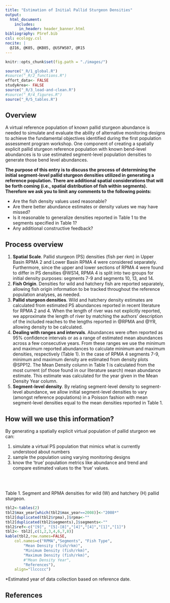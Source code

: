 ```yaml
---
title: "Estimation of Initial Pallid Sturgeon Densities"
output: 
  html_document:
    includes:
      in_header: header_banner.html 
bibliography: PSref.bib
csl: ecology.csl  
nocite: | 
  @J16, @K05, @KB05, @USFWS07, @R15
---
```

<!--
rmarkdown::render("2017-06-25-Initial-Densities.Rmd")
-->


```r
knitr::opts_chunk$set(fig.path = "./images/")
```


```r
source("_R/1_global.R")
#source("_R/2_functions.R")
effort_data<- FALSE
studyArea<- FALSE
source("_R/3_load-and-clean.R")
#source("_R/4_figures.R")
source("_R/5_tables.R")
``` 

## Overview
A virtual reference population of known pallid sturgeon abundance is needed to simulate and evaluate the ability of alternative monitoring designs to achieve the fundamental objectives identified during the first population assessment program workshop.  One component of creating a spatially explicit pallid sturgeon reference population with known bend-level abundances is to use estimated segment-level population densities to generate those bend level abundances.  

**The purpose of this entry is to discuss the process of determining the initial segment-level pallid sturgeon densities utilized in generating a reference population. There are additional spatial considerations that will be forth coming (i.e., spatial distribution of fish within segments).  Therefore we ask you to limit any comments to the following points:**

* Are the fish density values used reasonable?
* Are there better abundance estimates or density values we may have missed?
* Is it reasonable to generalize densities reported in Table 1 to the segments specified in Table 1?
* Any additional constructive feedback?

## Process overview

1. **Spatial Scale**. Pallid sturgeon (PS) densities (fish per rkm) in Upper Basin RPMA 2 and Lower Basin RPMA 4 were considered separately.  Furthermore, since the upper and lower sections of RPMA 4 were found to differ in PS densities @WS14, RPMA 4 is split into two groups for initial density purposes: segments 7-9 and segments 10, 13, and 14.
1. **Fish Origin**. Densities for wild and hatchery fish are reported separately, allowing fish origin information to be tracked throughout the reference population analyses, as needed. 
1. **Pallid sturgeon densities**.  Wild and hatchery density estimates are calculated from estimated PS abundances reported in recent literature for RPMA 2 and 4.  When the length of river was not explicitly reported, we approximate the length of river by matching the authors' description of the included reaches to the lengths reported in @RPMA and @YR, allowing density to be calculated.  
1. **Dealing with ranges and intervals**. Abundances were often reported as 95% confidence intervals or as a range of estimated mean abundances across a few consecutive years.  From these ranges we use the minimum and maximum reported abundances to calculate minimum and maximum densities, respectively (Table 1).  In the case of RPMA 4 segments 7-9, minimum and maximum density are estimated from density plots @SPP12.  The Mean Density column in Table 1 is calculated from the most current (of those found in our literature search) mean abundance estimate.  This estimate was calculated for the year given in the Mean Density Year column.
1. **Segment-level density**. By relating segment-level density to segment-level abundance, we allow initial segment-level densities to vary (amongst reference populations) in a Poisson fashion with mean segment-level densities equal to the mean densities reported in Table 1.  

## How will we use this information?

By generating a spatially explicit virtual population of pallid sturgeon we can:

1. simulate a virtual PS population that mimics what is currently understood about numbers 
1. sample the population using varying monitoring designs
1. know the 'true' population metrics like abundance and trend and compare estimated values to the 'true' values. 


<br>
<br>

Table 1. Segment and RPMA densities for wild (W) and hatchery (H) pallid sturgeon.

```r
tbl2<-tables(2)
tbl2$max_year[which(tbl2$max_year==2008)]<-"2008*"
tbl2[duplicated(tbl2$rpma),]$rpma<-""
tbl2[duplicated(tbl2$segments),]$segments<-""
tbl2$ref<-c("[9]", "[5]-[8]","[4]","[4]","[1]","[1]")
tbl2<- tbl2[,c(1,2,3,4,6,7,8)]
kable(tbl2,row.names=FALSE,
    col.names=c("RPMA","Segments", "Fish Type", 
        "Mean Density (fish/rkm)", 
        "Minimum Density (fish/rkm)",  
        "Maximum Density (fish/rkm)", 
        #"Mean Density Year", 
        "References"),
    align="llccccc")
``` 
  
  *Estimated year of data collection based on reference date.  

## References
